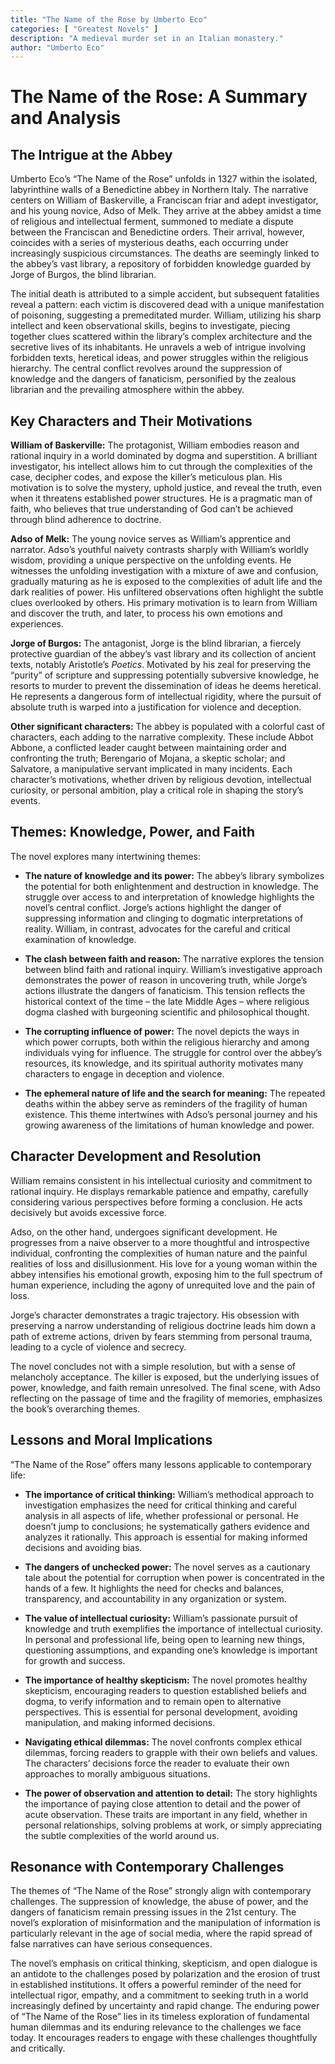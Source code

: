 ```yaml
---
title: "The Name of the Rose by Umberto Eco"
categories: [ "Greatest Novels" ]
description: "A medieval murder set in an Italian monastery."
author: "Umberto Eco"
---
```

# The Name of the Rose: A Summary and Analysis

## The Intrigue at the Abbey

Umberto Eco's "The Name of the Rose" unfolds in 1327 within the isolated, labyrinthine walls of a Benedictine abbey in Northern Italy. The narrative centers on William of Baskerville, a Franciscan friar and adept investigator, and his young novice, Adso of Melk. They arrive at the abbey amidst a time of religious and intellectual ferment, summoned to mediate a dispute between the Franciscan and Benedictine orders. Their arrival, however, coincides with a series of mysterious deaths, each occurring under increasingly suspicious circumstances. The deaths are seemingly linked to the abbey's vast library, a repository of forbidden knowledge guarded by Jorge of Burgos, the blind librarian.

The initial death is attributed to a simple accident, but subsequent fatalities reveal a pattern: each victim is discovered dead with a unique manifestation of poisoning, suggesting a premeditated murder.  William, utilizing his sharp intellect and keen observational skills, begins to investigate, piecing together clues scattered within the library's complex architecture and the secretive lives of its inhabitants.  He unravels a web of intrigue involving forbidden texts, heretical ideas, and power struggles within the religious hierarchy. The central conflict revolves around the suppression of knowledge and the dangers of fanaticism, personified by the zealous librarian and the prevailing atmosphere within the abbey.

## Key Characters and Their Motivations

**William of Baskerville:**  The protagonist, William embodies reason and rational inquiry in a world dominated by dogma and superstition.  A brilliant investigator, his intellect allows him to cut through the complexities of the case, decipher codes, and expose the killer's meticulous plan.  His motivation is to solve the mystery, uphold justice, and reveal the truth, even when it threatens established power structures.  He is a pragmatic man of faith, who believes that true understanding of God can't be achieved through blind adherence to doctrine.

**Adso of Melk:** The young novice serves as William's apprentice and narrator. Adso's youthful naivety contrasts sharply with William's worldly wisdom, providing a unique perspective on the unfolding events. He witnesses the unfolding investigation with a mixture of awe and confusion, gradually maturing as he is exposed to the complexities of adult life and the dark realities of power. His unfiltered observations often highlight the subtle clues overlooked by others.  His primary motivation is to learn from William and discover the truth, and later, to process his own emotions and experiences.

**Jorge of Burgos:**  The antagonist, Jorge is the blind librarian, a fiercely protective guardian of the abbey’s vast library and its collection of ancient texts, notably Aristotle's *Poetics*. Motivated by his zeal for preserving the "purity" of scripture and suppressing potentially subversive knowledge, he resorts to murder to prevent the dissemination of ideas he deems heretical.  He represents a dangerous form of intellectual rigidity, where the pursuit of absolute truth is warped into a justification for violence and deception.

**Other significant characters:** The abbey is populated with a colorful cast of characters, each adding to the narrative complexity. These include Abbot Abbone, a conflicted leader caught between maintaining order and confronting the truth; Berengario of Mojana, a skeptic scholar; and Salvatore, a manipulative servant implicated in many incidents. Each character's motivations, whether driven by religious devotion, intellectual curiosity, or personal ambition, play a critical role in shaping the story’s events.

##  Themes: Knowledge, Power, and Faith

The novel explores many intertwining themes:

* **The nature of knowledge and its power:** The abbey's library symbolizes the potential for both enlightenment and destruction in knowledge. The struggle over access to and interpretation of knowledge highlights the novel’s central conflict. Jorge’s actions highlight the danger of suppressing information and clinging to dogmatic interpretations of reality. William, in contrast, advocates for the careful and critical examination of knowledge.

* **The clash between faith and reason:**  The narrative explores the tension between blind faith and rational inquiry.  William's investigative approach demonstrates the power of reason in uncovering truth, while Jorge's actions illustrate the dangers of fanaticism. This tension reflects the historical context of the time – the late Middle Ages – where religious dogma clashed with burgeoning scientific and philosophical thought.

* **The corrupting influence of power:** The novel depicts the ways in which power corrupts, both within the religious hierarchy and among individuals vying for influence.  The struggle for control over the abbey’s resources, its knowledge, and its spiritual authority motivates many characters to engage in deception and violence.

* **The ephemeral nature of life and the search for meaning:**  The repeated deaths within the abbey serve as reminders of the fragility of human existence.  This theme intertwines with Adso’s personal journey and his growing awareness of the limitations of human knowledge and power.


## Character Development and Resolution

William remains consistent in his intellectual curiosity and commitment to rational inquiry. He displays remarkable patience and empathy, carefully considering various perspectives before forming a conclusion. He acts decisively but avoids excessive force.

Adso, on the other hand, undergoes significant development. He progresses from a naive observer to a more thoughtful and introspective individual, confronting the complexities of human nature and the painful realities of loss and disillusionment.  His love for a young woman within the abbey intensifies his emotional growth, exposing him to the full spectrum of human experience, including the agony of unrequited love and the pain of loss.


Jorge's character demonstrates a tragic trajectory. His obsession with preserving a narrow understanding of religious doctrine leads him down a path of extreme actions, driven by fears stemming from personal trauma, leading to a cycle of violence and secrecy.

The novel concludes not with a simple resolution, but with a sense of melancholy acceptance. The killer is exposed, but the underlying issues of power, knowledge, and faith remain unresolved. The final scene, with Adso reflecting on the passage of time and the fragility of memories, emphasizes the book’s overarching themes.


## Lessons and Moral Implications

"The Name of the Rose" offers many lessons applicable to contemporary life:

* **The importance of critical thinking:** William's methodical approach to investigation emphasizes the need for critical thinking and careful analysis in all aspects of life, whether professional or personal.  He doesn't jump to conclusions; he systematically gathers evidence and analyzes it rationally.  This approach is essential for making informed decisions and avoiding bias.

* **The dangers of unchecked power:** The novel serves as a cautionary tale about the potential for corruption when power is concentrated in the hands of a few.  It highlights the need for checks and balances, transparency, and accountability in any organization or system.

* **The value of intellectual curiosity:** William’s passionate pursuit of knowledge and truth exemplifies the importance of intellectual curiosity. In personal and professional life, being open to learning new things, questioning assumptions, and expanding one’s knowledge is important for growth and success.

* **The importance of healthy skepticism:** The novel promotes healthy skepticism, encouraging readers to question established beliefs and dogma, to verify information and to remain open to alternative perspectives.  This is essential for personal development, avoiding manipulation, and making informed decisions.

* **Navigating ethical dilemmas:** The novel confronts complex ethical dilemmas, forcing readers to grapple with their own beliefs and values. The characters' decisions force the reader to evaluate their own approaches to morally ambiguous situations.

* **The power of observation and attention to detail:** The story highlights the importance of paying close attention to detail and the power of acute observation. These traits are important in any field, whether in personal relationships, solving problems at work, or simply appreciating the subtle complexities of the world around us.


##  Resonance with Contemporary Challenges

The themes of "The Name of the Rose" strongly align with contemporary challenges. The suppression of knowledge, the abuse of power, and the dangers of fanaticism remain pressing issues in the 21st century. The novel's exploration of misinformation and the manipulation of information is particularly relevant in the age of social media, where the rapid spread of false narratives can have serious consequences.


The novel's emphasis on critical thinking, skepticism, and open dialogue is an antidote to the challenges posed by polarization and the erosion of trust in established institutions. It offers a powerful reminder of the need for intellectual rigor, empathy, and a commitment to seeking truth in a world increasingly defined by uncertainty and rapid change. The enduring power of "The Name of the Rose" lies in its timeless exploration of fundamental human dilemmas and its enduring relevance to the challenges we face today.  It encourages readers to engage with these challenges thoughtfully and critically.

